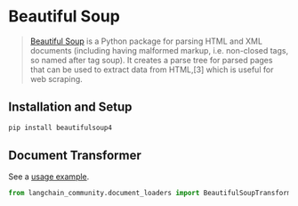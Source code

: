 # Beautiful Soup

>[Beautiful Soup](https://www.crummy.com/software/BeautifulSoup/) is a Python package for parsing
> HTML and XML documents (including having malformed markup, i.e. non-closed tags, so named after tag soup).
> It creates a parse tree for parsed pages that can be used to extract data from HTML,[3] which
> is useful for web scraping.

## Installation and Setup

```bash
pip install beautifulsoup4
```

## Document Transformer

See a [usage example](/oss/integrations/document_transformers/beautiful_soup).

```python
from langchain_community.document_loaders import BeautifulSoupTransformer
```
